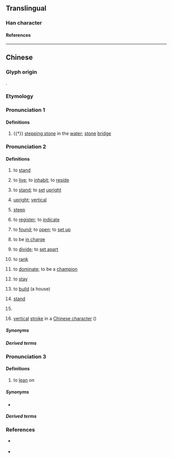 {{character info}}
==Translingual==

===Han character===
{{Han char|rn=60|rad=彳|as=08|sn=11|four=24221|canj=HOKMR|ids=⿰彳奇}}

====References====
{{Han ref|kx=0368.140|dkj=10148|dj=0692.090|hdz=20827.040|uh=5F9B}}

----

==Chinese==

===Glyph origin===
{{Han etym}}
{{Han compound|彳|c1=s|t1=to walk with small steps|奇|c2=p|ls=psc}}.

===Etymology===
{{rfe|zh|related to 掎/踦/倚/企? from ST *C-k(y)ay ⪤ *k(y)ar (OBLIQUE / SLANTING / SIDEWAYS)?}}

===Pronunciation 1===
{{zh-forms}}
{{zh-pron
|m=jì
|c=gei3
|h=pfs=
|md=
|mn=kì
|mn-t=
|w=
|mc=2
|oc=1
|cat=n,v
}}

====Definitions====
{{zh-hanzi}}

# {{†}} [[stepping stone]] in the [[water]]; [[stone]] [[bridge]]

===Pronunciation 2===
{{zh-forms|alt=企,跂-Cantonese}}
{{zh-pron
|m=jì
|c=kei5
|c-t=kei1
|g=qi5
|h=pfs=khî;gd=ki1
|mb=gṳè
|md=kiê
|mn=xm,zz,tw,sg,pn:khiā/qz,ph:khiǎ/qz:khǎ
|mn-t=kia6
|w=
|x=ji5
|mc=1
|oc=2
|cat=v,mn:n,mn:cls,mn:a
}}

====Definitions====
{{zh-hanzi}}

# {{lb|zh|literary|or|dialectal}} to [[stand]]
# {{lb|zh|Min Nan}} to [[live]]; to [[inhabit]]; to [[reside]]
#: {{zh-x|我 徛 廈門。|I '''live in''' Xiamen.|MN}}
# {{lb|zh|Min Nan|Wu|Cantonese}} to [[stand]]; to [[set]] [[upright]]
# {{lb|zh|Min Nan}} [[upright]]; [[vertical]]
# {{lb|zh|Cantonese|Min Dong|Min Bei}} [[steep]]
# {{lb|zh|Min Nan}} to [[register]]; to [[indicate]]
# {{lb|zh|Min Nan}} to [[found]]; to [[open]]; to [[set up]]
# {{lb|zh|Min Nan}} to be [[in charge]]
# {{lb|zh|Min Nan}} to [[divide]]; to [[set apart]]
# {{lb|zh|Min Nan}} to [[rank]]
# {{lb|zh|Min Nan}} to [[dominate]]; to be a [[champion]]
# {{lb|zh|Min Nan}} to [[stay]]
# {{lb|zh|Min Bei|Datian Min|Pucheng|_|Wu}} to [[build]] (a house)
# {{lb|zh|Min Nan}} [[stand]] {{gloss|something that keeps an object upright}}
#: {{zh-x|門徛|doorpost|MN}}
# {{lb|zh|Min Nan}} {{non-gloss definition|Classifier for upright objects.}}
# {{lb|zh|Min Nan}} [[vertical]] [[stroke]] in a [[Chinese character]] ({{zh-l|丨*}})

=====Synonyms=====
{{zh-dial|站}}
{{zh-dial|豎}}
{{zh-dial|陡}}
{{zh-dial|住}}
{{zh-dial|豎-2}}

=====Derived terms=====
{{zh-der|徛起|徛跤|樹頭徛予在，毋驚樹尾做風颱:chhiū-thâu khiā hō͘ chāi, m̄ kiaⁿ chhiū-bóe chò-hong-thai;Min Nan}}

===Pronunciation 3===
{{zh-forms}}
{{zh-pron
|mn=zz:kī
|cat=mn:v
}}

====Definitions====
{{zh-hanzi}}

# {{lb|zh|Zhangzhou|_|Hokkien}} to [[lean]] on {{gloss|a stick, etc.}}

=====Synonyms=====
* {{zh-l|拄}}

=====Derived terms=====
{{zh-der|徛篙}}

===References===
* {{qualifier|Min Nan}} {{thcwd|7250}}
* {{qualifier|Min Nan}} {{thcwda|280}}